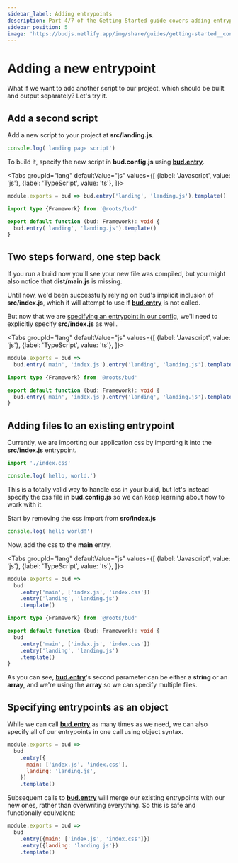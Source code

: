 ```yaml
---
sidebar_label: Adding entrypoints
description: Part 4/7 of the Getting Started guide covers adding entrypoints to your build
sidebar_position: 5
image: 'https://budjs.netlify.app/img/share/guides/getting-started__config.png'
---
```



# Adding a new entrypoint

What if we want to add another script to our project, which should be built and output separately? Let's try it.

## Add a second script

Add a new script to your project at **src/landing.js**.

```js title='src/landing.js'
console.log('landing page script')
```

To build it, specify the new script in **bud.config.js** using [**bud.entry**](/docs/bud.entry).

<Tabs
  groupId="lang"
  defaultValue="js"
  values={[
    {label: 'Javascript', value: 'js'},
    {label: 'TypeScript', value: 'ts'},
  ]}>
  <TabItem value="js">

```js {3} title='bud.config.js'
module.exports = bud => bud.entry('landing', 'landing.js').template()
```

  </TabItem>
  <TabItem value="ts">

```ts {5} title='bud.config.js'
import type {Framework} from '@roots/bud'

export default function (bud: Framework): void {
  bud.entry('landing', 'landing.js').template()
}
```

  </TabItem>
</Tabs>

## Two steps forward, one step back

If you run a build now you'll see your new file was compiled, but you might also notice that **dist/main.js** is missing.

Until now, we'd been successfully relying on bud's implicit inclusion of **src/index.js**, which it will attempt to use if [**bud.entry**](/docs/bud.entry) is not called.

But now that we are [specifying an entrypoint in our config](#add-a-second-script), we'll need to explicitly specify **src/index.js** as well.

<Tabs
  groupId="lang"
  defaultValue="js"
  values={[
    {label: 'Javascript', value: 'js'},
    {label: 'TypeScript', value: 'ts'},
  ]}>
  <TabItem value="js">

```js {3} title='bud.config.js'
module.exports = bud =>
  bud.entry('main', 'index.js').entry('landing', 'landing.js').template()
```

  </TabItem>
  <TabItem value="ts">

```ts {5} title='bud.config.js'
import type {Framework} from '@roots/bud'

export default function (bud: Framework): void {
  bud.entry('main', 'index.js').entry('landing', 'landing.js').template()
}
```

  </TabItem>
</Tabs>

## Adding files to an existing entrypoint

Currently, we are importing our application css by importing it into the **src/index.js** entrypoint.

```js {1} title='src/index.js'
import './index.css'

console.log('hello, world.')
```

This is a totally valid way to handle css in your build, but let's instead specify the css file in **bud.config.js** so we can keep learning about how to work with it.

Start by removing the css import from **src/index.js**

```js {1-2} title='src/index.js'
console.log('hello world!')
```

Now, add the css to the **main** entry.

<Tabs
  groupId="lang"
  defaultValue="js"
  values={[
    {label: 'Javascript', value: 'js'},
    {label: 'TypeScript', value: 'ts'},
  ]}>
  <TabItem value="js">

```js {3} title='bud.config.js'
module.exports = bud =>
  bud
    .entry('main', ['index.js', 'index.css'])
    .entry('landing', 'landing.js')
    .template()
```

  </TabItem>
  <TabItem value="ts">

```ts {5} title='bud.config.ts'
import type {Framework} from '@roots/bud'

export default function (bud: Framework): void {
  bud
    .entry('main', ['index.js', 'index.css'])
    .entry('landing', 'landing.js')
    .template()
}
```

  </TabItem>
</Tabs>

As you can see, [**bud.entry**](/docs/bud.entry)'s second parameter can be either a **string** or an **array**, and we're using the **array** so we can specify multiple files.

## Specifying entrypoints as an object

While we can call [**bud.entry**](/docs/bud.entry) as many times as we need, we can also specify all of our entrypoints in one call using object syntax.

```js {3-6} title='bud.config.js'
module.exports = bud =>
  bud
    .entry({
      main: ['index.js', 'index.css'],
      landing: 'landing.js',
    })
    .template()
```

Subsequent calls to [**bud.entry**](/docs/bud.entry) will merge our existing entrypoints with our new ones, rather than overwriting everything. So this is safe and functionally equivalent:

```js {3-4} title='bud.config.js'
module.exports = bud =>
  bud
    .entry({main: ['index.js', 'index.css']})
    .entry({landing: 'landing.js'})
    .template()
```
